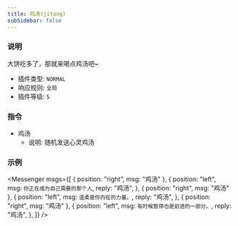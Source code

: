 ```yaml
---
title: 鸡汤(jitang)
subSidebar: false
---
```



### 说明

大饼吃多了，那就来喝点鸡汤吧~

- 插件类型: `NORMAL`
- 响应规则: `全局`
- 插件等级: `5`

### 指令

- 鸡汤
  - 说明: 随机发送心灵鸡汤

### 示例

<Messenger
  msgs={[
    { position: "right", msg: "鸡汤" },
    {
      position: "left",
      msg: `你正在成为自己需要的那个人`,
      reply: "鸡汤",
    },
    { position: "right", msg: "鸡汤" },
    {
      position: "left",
      msg: `温柔是你内在的力量。`,
      reply: "鸡汤",
    },
    { position: "right", msg: "鸡汤" },
    {
      position: "left",
      msg: `有时候暂停也是前进的一部分。`,
      reply: "鸡汤",
    },
  ]}
/>
